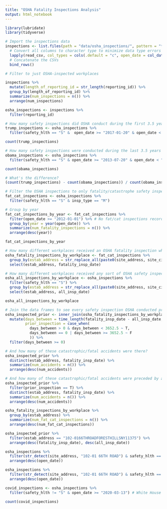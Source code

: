 ```yaml
---
title: "OSHA Fatality Inspections Analysis"
output: html_notebook
---
```


```r
library(lubridate)
library(tidyverse)
```

```r

# Import the inspections data
inspections <- list.files(path = "data/osha_inspections/", pattern = "*.csv", full.names = T) %>% 
  # Convert all columns to character type to minimize data type errors
  lapply(read_csv, col_types = cols(.default = "c", open_date = col_date(), case_mod_date = col_date(), close_conf_date = col_date(), close_case_date = col_date())) %>% 
  # Concatenate the CSVs
  bind_rows()
```

```r
# Filter to just OSHA-inspected workplaces

inspections %>% 
  mutate(length_of_reporting_id = str_length(reporting_id)) %>% 
  group_by(length_of_reporting_id) %>% 
  summarize(num_inspections = n()) %>% 
  arrange(num_inspections)

osha_inspections <- inspections %>% 
  filter(reporting_id) 
```

```r
# How many safety inspections did OSHA conduct during the first 3.5 years of Trump's presidency?
trump_inspections <- osha_inspections %>% 
  filter(safety_hlth == "S" &  open_date >= "2017-01-20" & open_date < "2020-07-20")

count(trump_inspections)

# How many safety inspections were conducted during the last 3.5 years of Obama's presidency?
obama_inspections <- osha_inspections %>% 
  filter(safety_hlth == "S" & open_date >= "2013-07-20" & open_date < "2017-01-20")

count(obama_inspections)

# What's the difference?
(count(trump_inspections) - count(obama_inspections)) / count(obama_inspections)
```

```r
# Filter the OSHA inspections to only fatality/catastrophe safety inspections
fat_cat_inspections <- osha_inspections %>% 
  filter(safety_hlth == "S" & insp_type == "M")

# Group by year
fat_cat_inspections_by_year <- fat_cat_inspections %>% 
  filter(open_date >= "2012-01-01") %>% # No fat/cat inspections recorded prior to April 20, 2011 so it wouldn't be fair to compare 2011 to the other years
  group_by(year = year(open_date)) %>% 
  summarize(num_fatality_inspections = n()) %>% 
  arrange(desc(year))

fat_cat_inspections_by_year
```

```r
# How many different workplaces received an OSHA fatality inspection when grouped by address and inspection date?
osha_fatality_inspections_by_workplace <- fat_cat_inspections %>% 
  group_by(estab_address = str_replace_all(paste0(site_address, site_city, site_state, site_zip), " ", ""), fatality_insp_date = open_date) %>% 
  select(estab_address, fatality_insp_date)

# How many different workplaces received any sort of OSHA safety inspection when grouped by address?
osha_all_inspections_by_workplace <- osha_inspections %>% 
  filter(safety_hlth == "S") %>% 
  group_by(estab_address = str_replace_all(paste0(site_address, site_city, site_state, site_zip), " ", ""), all_insp_date = open_date) %>% 
  select(estab_address, all_insp_date)

osha_all_inspections_by_workplace

# Join the data frames to see every safety inspection OSHA conducted prior to each workplace's catastrophic/fatal accidents.
osha_inspected_prior <- inner_join(osha_fatality_inspections_by_workplace, osha_all_inspections_by_workplace, by = "estab_address") %>% 
  mutate(days_between = time_length(fatality_insp_date - all_insp_date, "day"),
         prior_inspection = case_when(
           days_between > 0 & days_between < 3652.5 ~ T,
           days_between == 0 | days_between >= 3652.5 ~ F
           )) %>% 
  filter(days_between >= 0)

# And how many of these catastrophic/fatal accidents were there?
osha_inspected_prior %>% 
  distinct(estab_address, fatality_insp_date) %>% 
  summarize(num_accidents = n()) %>% 
  arrange(desc(num_accidents))

# And how many of these catastrophic/fatal accidents were preceded by an inspection in the prior 10 years?
osha_inspected_prior %>% 
  filter(prior_inspection == T) %>% 
  distinct(estab_address, fatality_insp_date) %>% 
  summarize(num_accidents = n()) %>% 
  arrange(desc(num_accidents))
```

```r
osha_fatality_inspections_by_workplace %>% 
  group_by(estab_address) %>% 
  summarize(num_fat_cat_inspections = n()) %>% 
  arrange(desc(num_fat_cat_inspections))

osha_inspected_prior %>% 
  filter(estab_address == "102-0166THROADFORESTHILLSNY11375") %>% 
  arrange(desc(fatality_insp_date), desc(all_insp_date))

osha_inspections %>% 
  filter(str_detect(site_address, "102-01 66TH ROAD") & safety_hlth == "S" & insp_type == "M") %>% 
  arrange(desc(open_date))

osha_inspections %>% 
  filter(str_detect(site_address, "102-01 66TH ROAD") & safety_hlth == "S") %>% 
  arrange(desc(open_date))
```



```r
covid_inspections <- osha_inspections %>% 
  filter(safety_hlth != "S" & open_date >= "2020-03-13") # White House declared a national emergency on 3/13, retroactively effective on 3/1

count(covid_inspections)
```
